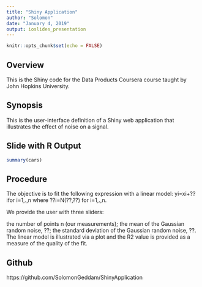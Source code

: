 ```yaml
---
title: "Shiny Application"
author: "Solomon"
date: "January 4, 2019"
output: ioslides_presentation
---
```


```r
knitr::opts_chunk$set(echo = FALSE)
```

## Overview

This is the Shiny code for the Data Products Coursera course taught by John Hopkins University.


## Synopsis
This is the user-interface definition of a Shiny web application that illustrates the effect of noise on a signal.

## Slide with R Output

```r
summary(cars)
```

## Procedure
The objective is to fit the following expression with a linear model:
yi=xi+??ifor i=1,.,n
where ??i=N(??,??) for i=1,.,n.

We provide the user with three sliders:

the number of points n (our measurements);
the mean of the Gaussian random noise, ??;
the standard deviation of the Gaussian random noise, ??.
The linear model is illustrated via a plot and the R2 value is provided as a measure of the quality of the fit.
 
## Github 

https://github.com/SolomonGeddam/ShinyApplication
